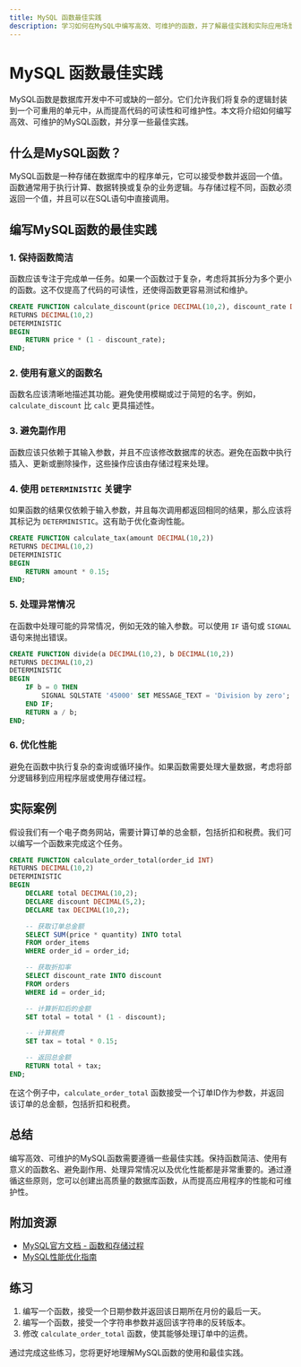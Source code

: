 ```yaml
---
title: MySQL 函数最佳实践
description: 学习如何在MySQL中编写高效、可维护的函数，并了解最佳实践和实际应用场景。
---
```


# MySQL 函数最佳实践

MySQL函数是数据库开发中不可或缺的一部分。它们允许我们将复杂的逻辑封装到一个可重用的单元中，从而提高代码的可读性和可维护性。本文将介绍如何编写高效、可维护的MySQL函数，并分享一些最佳实践。

## 什么是MySQL函数？

MySQL函数是一种存储在数据库中的程序单元，它可以接受参数并返回一个值。函数通常用于执行计算、数据转换或复杂的业务逻辑。与存储过程不同，函数必须返回一个值，并且可以在SQL语句中直接调用。

## 编写MySQL函数的最佳实践

### 1. 保持函数简洁

函数应该专注于完成单一任务。如果一个函数过于复杂，考虑将其拆分为多个更小的函数。这不仅提高了代码的可读性，还使得函数更容易测试和维护。

```sql
CREATE FUNCTION calculate_discount(price DECIMAL(10,2), discount_rate DECIMAL(5,2))
RETURNS DECIMAL(10,2)
DETERMINISTIC
BEGIN
    RETURN price * (1 - discount_rate);
END;
```

### 2. 使用有意义的函数名

函数名应该清晰地描述其功能。避免使用模糊或过于简短的名字。例如，`calculate_discount` 比 `calc` 更具描述性。

### 3. 避免副作用

函数应该只依赖于其输入参数，并且不应该修改数据库的状态。避免在函数中执行插入、更新或删除操作，这些操作应该由存储过程来处理。

### 4. 使用 `DETERMINISTIC` 关键字

如果函数的结果仅依赖于输入参数，并且每次调用都返回相同的结果，那么应该将其标记为 `DETERMINISTIC`。这有助于优化查询性能。

```sql
CREATE FUNCTION calculate_tax(amount DECIMAL(10,2))
RETURNS DECIMAL(10,2)
DETERMINISTIC
BEGIN
    RETURN amount * 0.15;
END;
```

### 5. 处理异常情况

在函数中处理可能的异常情况，例如无效的输入参数。可以使用 `IF` 语句或 `SIGNAL` 语句来抛出错误。

```sql
CREATE FUNCTION divide(a DECIMAL(10,2), b DECIMAL(10,2))
RETURNS DECIMAL(10,2)
DETERMINISTIC
BEGIN
    IF b = 0 THEN
        SIGNAL SQLSTATE '45000' SET MESSAGE_TEXT = 'Division by zero';
    END IF;
    RETURN a / b;
END;
```

### 6. 优化性能

避免在函数中执行复杂的查询或循环操作。如果函数需要处理大量数据，考虑将部分逻辑移到应用程序层或使用存储过程。

## 实际案例

假设我们有一个电子商务网站，需要计算订单的总金额，包括折扣和税费。我们可以编写一个函数来完成这个任务。

```sql
CREATE FUNCTION calculate_order_total(order_id INT)
RETURNS DECIMAL(10,2)
DETERMINISTIC
BEGIN
    DECLARE total DECIMAL(10,2);
    DECLARE discount DECIMAL(5,2);
    DECLARE tax DECIMAL(10,2);

    -- 获取订单总金额
    SELECT SUM(price * quantity) INTO total
    FROM order_items
    WHERE order_id = order_id;

    -- 获取折扣率
    SELECT discount_rate INTO discount
    FROM orders
    WHERE id = order_id;

    -- 计算折扣后的金额
    SET total = total * (1 - discount);

    -- 计算税费
    SET tax = total * 0.15;

    -- 返回总金额
    RETURN total + tax;
END;
```

在这个例子中，`calculate_order_total` 函数接受一个订单ID作为参数，并返回该订单的总金额，包括折扣和税费。

## 总结

编写高效、可维护的MySQL函数需要遵循一些最佳实践。保持函数简洁、使用有意义的函数名、避免副作用、处理异常情况以及优化性能都是非常重要的。通过遵循这些原则，您可以创建出高质量的数据库函数，从而提高应用程序的性能和可维护性。

## 附加资源

- [MySQL官方文档 - 函数和存储过程](https://dev.mysql.com/doc/refman/8.0/en/stored-programs-views.html)
- [MySQL性能优化指南](https://dev.mysql.com/doc/refman/8.0/en/optimization.html)

## 练习

1. 编写一个函数，接受一个日期参数并返回该日期所在月份的最后一天。
2. 编写一个函数，接受一个字符串参数并返回该字符串的反转版本。
3. 修改 `calculate_order_total` 函数，使其能够处理订单中的运费。

通过完成这些练习，您将更好地理解MySQL函数的使用和最佳实践。
